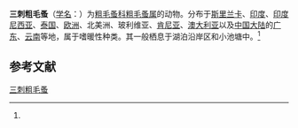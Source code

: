 {{Speciesbox
| name = 三刺粗毛蚤
| status = 
| status_system = 
| image = 
| genus = Macrothrix
| species = triserialis
| authority = (Brady, 1886)<ref name='id12353'>{{cite web| url =http://www.bioinfo.cn/db05/BjdwSpecies.php?action=view&id=12353| title =三刺粗毛蚤| work =《中国动物物种编目数据库》| publisher =中国科学院微生物研究所| author =中国科学院动物研究所| accessdate =2009-04-28| deadurl =yes| archiveurl =https://web.archive.org/web/20160305040959/http://www.bioinfo.cn/db05/BjdwSpecies.php?action=view&id=12353| archivedate =2016-03-05}}</ref>
}}

'''三刺粗毛蚤'''（[[学名|学名]]：{{lang|la|''Macrothrix triserialis''}}）为[[粗毛蚤科|粗毛蚤科]][[粗毛蚤属|粗毛蚤属]]的动物。分布于[[斯里兰卡|斯里兰卡]]、[[印度|印度]]、[[印度尼西亚|印度尼西亚]]、[[泰国|泰国]]、[[欧洲|欧洲]]、北美洲、玻利维亚、[[肯尼亚|肯尼亚]]、[[澳大利亚|澳大利亚]]以及[[中国大陆|中国大陆]]的[[广东|广东]]、[[云南|云南]]等地，属于嗜暖性种类。其一般栖息于湖泊沿岸区和小池塘中。<ref name='id12353'/>

== 参考文献 ==
{{reflist}}

{{Wikispecies|Macrothrix triserialis}}
{{Taxonbar|from=Q10865403}}

[[Category:粗毛蚤属|三刺粗毛蚤]]


{{节肢动物小作品}}